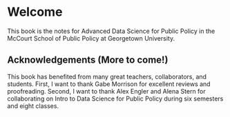 # Welcome {.unnumbered}

This book is the notes for Advanced Data Science for Public Policy in the McCourt School of Public Policy at Georgetown University. 

## Acknowledgements (More to come!)

This book has benefited from many great teachers, collaborators, and students. First, I want to thank Gabe Morrison for excellent reviews and proofreading. Second, I want to thank Alex Engler and Alena Stern for collaborating on Intro to Data Science for Public Policy during six semesters and eight classes. 
